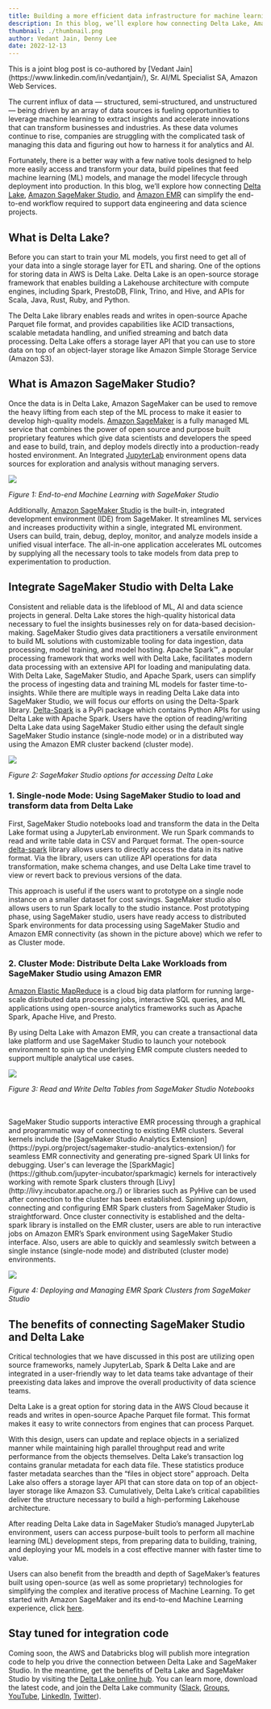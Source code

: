 ```yaml
---
title: Building a more efficient data infrastructure for machine learning with Open Source using Delta Lake, Amazon SageMaker, and EMR
description: In this blog, we’ll explore how connecting Delta Lake, Amazon SageMaker Studio, and Amazon EMR can simplify the end-to-end workflow required to support data engineering and data science projects.
thumbnail: ./thumbnail.png
author: Vedant Jain, Denny Lee
date: 2022-12-13
---
```


<Info title="Guest authors" level="info">
  This is a joint blog post is co-authored by [Vedant
  Jain](https://www.linkedin.com/in/vedantjain/), Sr. AI/ML Specialist SA,
  Amazon Web Services.
</Info>

The current influx of data — structured, semi-structured, and unstructured — being driven by an array of data sources is fueling opportunities to leverage machine learning to extract insights and accelerate innovations that can transform businesses and industries. As these data volumes continue to rise, companies are struggling with the complicated task of managing this data and figuring out how to harness it for analytics and AI.

Fortunately, there is a better way with a few native tools designed to help more easily access and transform your data, build pipelines that feed machine learning (ML) models, and manage the model lifecycle through deployment into production. In this blog, we’ll explore how connecting [Delta Lake](https://delta.io/), [Amazon SageMaker Studio](https://aws.amazon.com/sagemaker/studio/), and [Amazon EMR](https://aws.amazon.com/emr/) can simplify the end-to-end workflow required to support data engineering and data science projects.

## What is Delta Lake?

Before you can start to train your ML models, you first need to get all of your data into a single storage layer for ETL and sharing. One of the options for storing data in AWS is Delta Lake. Delta Lake is an open-source storage framework that enables building a Lakehouse architecture with compute engines, including Spark, PrestoDB, Flink, Trino, and Hive, and APIs for Scala, Java, Rust, Ruby, and Python.

The Delta Lake library enables reads and writes in open-source Apache Parquet file format, and provides capabilities like ACID transactions, scalable metadata handling, and unified streaming and batch data processing. Delta Lake offers a storage layer API that you can use to store data on top of an object-layer storage like Amazon Simple Storage Service (Amazon S3).

## What is Amazon SageMaker Studio?

Once the data is in Delta Lake, Amazon SageMaker can be used to remove the heavy lifting from each step of the ML process to make it easier to develop high-quality models. [Amazon SageMaker](https://aws.amazon.com/sagemaker/) is a fully managed ML service that combines the power of open source and purpose built proprietary features which give data scientists and developers the speed and ease to build, train, and deploy models directly into a production-ready hosted environment. An Integrated [JupyterLab](https://jupyter.org/) environment opens data sources for exploration and analysis without managing servers.

![](image2.png)

<em>Figure 1: End-to-end Machine Learning with SageMaker Studio</em>

Additionally, [Amazon SageMaker Studio](https://aws.amazon.com/sagemaker/studio/) is the built-in, integrated development environment (IDE) from SageMaker. It streamlines ML services and increases productivity within a single, integrated ML environment. Users can build, train, debug, deploy, monitor, and analyze models inside a unified visual interface. The all-in-one application accelerates ML outcomes by supplying all the necessary tools to take models from data prep to experimentation to production.

## Integrate SageMaker Studio with Delta Lake

Consistent and reliable data is the lifeblood of ML, AI and data science projects in general. Delta Lake stores the high-quality historical data necessary to fuel the insights businesses rely on for data-based decision-making. SageMaker Studio gives data practitioners a versatile environment to build ML solutions with customizable tooling for data ingestion, data processing, model training, and model hosting. Apache Spark™, a popular processing framework that works well with Delta Lake, facilitates modern data processing with an extensive API for loading and manipulating data. With Delta Lake, SageMaker Studio, and Apache Spark, users can simplify the process of ingesting data and training ML models for faster time-to-insights.
While there are multiple ways in reading Delta Lake data into SageMaker Studio, we will focus our efforts on using the Delta-Spark library. [Delta-Spark](https://pypi.org/project/delta-spark/) is a PyPi package which contains Python APIs for using Delta Lake with Apache Spark. Users have the option of reading/writing Delta Lake data using SageMaker Studio either using the default single SageMaker Studio instance (single-node mode) or in a distributed way using the Amazon EMR cluster backend (cluster mode).

![](image1a.png)

<em>Figure 2: SageMaker Studio options for accessing Delta Lake</em>

### 1. Single-node Mode: Using SageMaker Studio to load and transform data from Delta Lake

First, SageMaker Studio notebooks load and transform the data in the Delta Lake format using a JupyterLab environment. We run Spark commands to read and write table data in CSV and Parquet format. The open-source [delta-spark](https://pypi.org/project/delta-spark/) library allows users to directly access the data in its native format. Via the library, users can utilize API operations for data transformation, make schema changes, and use Delta Lake time travel to view or revert back to previous versions of the data.

This approach is useful if the users want to prototype on a single node instance on a smaller dataset for cost savings. SageMaker studio also allows users to run Spark locally to the studio instance. Post prototyping phase, using SageMaker studio, users have ready access to distributed Spark environments for data processing using SageMaker Studio and Amazon EMR connectivity (as shown in the picture above) which we refer to as Cluster mode.

### 2. Cluster Mode: Distribute Delta Lake Workloads from SageMaker Studio using Amazon EMR

[Amazon Elastic MapReduce](https://aws.amazon.com/emr/) is a cloud big data platform for running large-scale distributed data processing jobs, interactive SQL queries, and ML applications using open-source analytics frameworks such as Apache Spark, Apache Hive, and Presto.

By using Delta Lake with Amazon EMR, you can create a transactional data lake platform and use SageMaker Studio to launch your notebook environment to spin up the underlying EMR compute clusters needed to support multiple analytical use cases.

![](image4.png)

<em>Figure 3: Read and Write Delta Tables from SageMaker Studio Notebooks</em>

<br />
<br />
SageMaker Studio supports interactive EMR processing through a graphical and
programmatic way of connecting to existing EMR clusters. Several kernels include
the [SageMaker Studio Analytics
Extension](https://pypi.org/project/sagemaker-studio-analytics-extension/) for
seamless EMR connectivity and generating pre-signed Spark UI links for
debugging. User's can leverage the
[SparkMagic](https://github.com/jupyter-incubator/sparkmagic) kernels for
interactively working with remote Spark clusters through
[Livy](http://livy.incubator.apache.org./) or libraries such as PyHive can be
used after connection to the cluster has been established. Spinning up/down,
connecting and configuring EMR Spark clusters from SageMaker Studio is
straightforward. Once cluster connectivity is established and the delta-spark
library is installed on the EMR cluster, users are able to run interactive jobs
on Amazon EMR’s Spark environment using SageMaker Studio interface. Also, users
are able to quickly and seamlessly switch between a single instance (single-node
mode) and distributed (cluster mode) environments.

![](image3.png)

<em>
  Figure 4: Deploying and Managing EMR Spark Clusters from SageMaker Studio
</em>

## The benefits of connecting SageMaker Studio and Delta Lake

Critical technologies that we have discussed in this post are utilizing open source frameworks, namely JupyterLab, Spark & Delta Lake and are integrated in a user-friendly way to let data teams take advantage of their preexisting data lakes and improve the overall productivity of data science teams.

Delta Lake is a great option for storing data in the AWS Cloud because it reads and writes in open-source Apache Parquet file format. This format makes it easy to write connectors from engines that can process Parquet.

With this design, users can update and replace objects in a serialized manner while maintaining high parallel throughput read and write performance from the objects themselves. Delta Lake’s transaction log contains granular metadata for each data file. These statistics produce faster metadata searches than the “files in object store” approach. Delta Lake also offers a storage layer API that can store data on top of an object-layer storage like Amazon S3. Cumulatively, Delta Lake’s critical capabilities deliver the structure necessary to build a high-performing Lakehouse architecture.

After reading Delta Lake data in SageMaker Studio’s managed JupyterLab environment, users can access purpose-built tools to perform all machine learning (ML) development steps, from preparing data to building, training, and deploying your ML models in a cost effective manner with faster time to value.

Users can also benefit from the breadth and depth of SageMaker’s features built using open-source (as well as some proprietary) technologies for simplifying the complex and iterative process of Machine Learning. To get started with Amazon SageMaker and its end-to-end Machine Learning experience, click [here](https://aws.amazon.com/sagemaker/?nc=sn&loc=1).

## Stay tuned for integration code

Coming soon, the AWS and Databricks blog will publish more integration code to help you drive the connection between Delta Lake and SageMaker Studio. In the meantime, get the benefits of Delta Lake and SageMaker Studio by visiting the [Delta Lake online hub](https://delta.io/). You can learn more, download the latest code, and join the Delta Lake community ([Slack](https://go.delta.io/slack), [Groups](https://go.delta.io/groups), [YouTube](https://go.delta.io/youtube), [LinkedIn](https://go.delta.io/linkedin), [Twitter](https://go.delta.io/twitter)).
